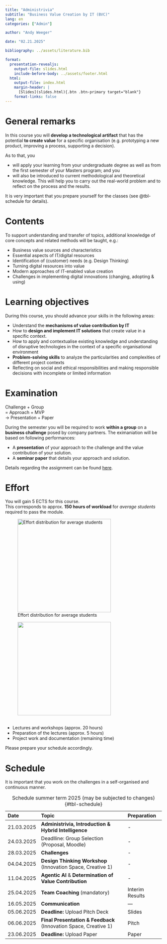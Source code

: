 ```yaml
---
title: "Administrivia"  
subtitle: "Business Value Creation by IT (BVC)"
lang: en
categories: ["Admin"]

author: "Andy Weeger"

date: "02.21.2025"

bibliography: ../assets/literature.bib

format: 
  presentation-revealjs:
    output-file: slides.html
    include-before-body: ../assets/footer.html
  html:
    output-file: index.html
    margin-header: | 
      [Slides](slides.html){.btn .btn-primary target="blank"}
    format-links: false       
---
```


# General remarks

:::medium
In this course [you will **develop a technological artifact**]{.fragment .fade-in} [that has the potential **to create value** for a specific organisation]{.fragment .fadein} [[(e.g. prototyping a new product, improving a process, supporting a decision).]{.smaller}]{.fragment .fade-in} 
:::

:::notes
As to that, you

- will apply your learning from your undergraduate degree as well as from the first semester of your Masters program; and you
- will also be introduced to current methodological and theoretical knowledge. This will help you to carry out the real-world problem and to reflect on the process and the results. 

It is very important that you prepare yourself for the classes (see @tbl-schedule for details).
:::

# Contents

To support understanding and transfer of topics, additional knowledge of core concepts and related methods will be taught, e.g.:

:::{.incremental}
- Business value sources and characteristics
- Essential aspects of IT/digital resources
- Identification of (customer) needs (e.g. Design Thinking)
- Turning digital resources into value
- Modern approaches of IT-enabled value creation
- Challenges in implementing digital innovations (changing, adopting & using)
:::

# Learning objectives

During this course, you should advance your skills in the following areas:

::: {.incremental}
- Understand the **mechanisms of value contribution by IT**
- How to **design and implement IT solutions** that create value in a specific context.
- How to apply and contextualise existing knowledge and understanding of disruptive technologies in the context of a specific organisational environment
- **Problem-solving skills** to analyze the particularities and complexities of different project contexts
- Reflecting on social and ethical responsibilities and making responsible decisions with incomplete or limited information 
:::

# Examination

:::html-hidden
:::large
[Challenge]{.fragment .fade-in} [+ Group]{.fragment .fade-in}      
[= Approach]{.fragment .fade-in} [+ MVP]{.fragment .fade-in}      
[→ Presentation]{.fragment .fade-in} [+ Paper]{.fragment .fade-in}
:::
:::

:::notes

During the semester you will be required to work **within a group** on a **business challenge** posed by company partners. The eximaniation will be based on following performances:

- A **presentation** of your approach to the challenge and the value contribution of your solution.
- A **seminar paper** that details your approach and solution.

Details regarding the assignment can be found [here](../assignment/).

:::


# Effort

You will gain 5 ECTS for this course.      
This corresponds to approx. **150 hours of workload** for *average students* required to pass the module.

::: {.r-stack .html-hidden}

![Effort distribution for average students](images/effort-1.svg){.fragment height="300"}

![&nbsp;](images/effort.svg){.fragment height="300"}

:::

:::notes

-	Lectures and workshops (approx. 20 hours)
- Preparation of the lectures (approx. 5 hours)
- Project work and documentation (remaining time)

Please prepare your schedule accordingly.
:::


# Schedule {.smaller}

::: {.notes}
It is important that you work on the challenges in a self-organised and continuous manner.
:::

| Date       | Topic                                                            | Preparation             |
|:-----------|:-----------------------------------------------------------------|:------------------------|
| 21.03.2025 | **Administrivia, Introduction & Hybrid Intelligence**            | -
| 24.03.2025 | Deadlline: Group Selection (Proposal, Moodle)                    | -
| 28.03.2025 | **Challenges**                                                   | -
| 04.04.2025 | **Design Thinking Workshop** (Innovation Space, Creative 1)      | -
| 11.04.2025 | **Agentic AI** & **Determination of Value Contribution**         | -
| 25.04.2025 | **Team Coaching** (mandatory)                                    | Interim Results
| 16.05.2025 | **Communication**                                                | —
| 05.06.2025 | **Deadline:** Upload Pitch Deck                                  | Slides
| 06.06.2025 | **Final Presentation & Feedback** (Innovation Space, Creative 1) | Pitch
| 23.06.2025 | **Deadline:** Upload Paper                                       | Paper

: Schedule summer term 2025 (may be subjected to changes) {#tbl-schedule}